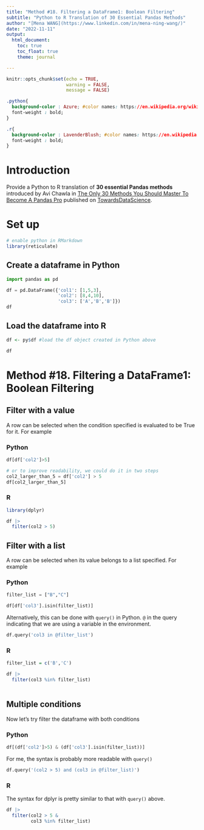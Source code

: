 ```yaml
---
title: "Method #18. Filtering a DataFrame1: Boolean Filtering"
subtitle: "Python to R Translation of 30 Essential Pandas Methods"
author: "[Mena WANG](https://www.linkedin.com/in/mena-ning-wang/)"
date: "2022-11-11"
output: 
  html_document:
    toc: true
    toc_float: true
    theme: journal

---
```


```r
knitr::opts_chunk$set(echo = TRUE,
                      warning = FALSE,
                      message = FALSE)
```


```css

.python{
  background-color : Azure; #color names: https://en.wikipedia.org/wiki/Web_colors
  font-weight : bold;
}

.r{
  background-color : LavenderBlush; #color names: https://en.wikipedia.org/wiki/Web_colors
  font-weight : bold;
}

```

# Introduction

Provide a Python to R translation of **30 essential Pandas methods** introduced by Avi Chawla in [The Only 30 Methods You Should Master To Become A Pandas Pro](https://towardsdatascience.com/the-only-30-methods-you-should-master-to-become-a-pandas-pro-749795084bb2) published on [TowardsDataScience](https://towardsdatascience.com/).

# Set up

```r
# enable python in RMarkdown
library(reticulate)

```

## Create a dataframe in Python

```python
import pandas as pd

df = pd.DataFrame({'col1': [1,5,3],
                   'col2': [8,4,10],
                   'col3': ['A','B','B']})
df
```

## Load the dataframe into R

```r
df <- py$df #load the df object created in Python above

df
```


# Method #18. Filtering a DataFrame1: Boolean Filtering

## Filter with a value

A row can be selected when the condition specified is evaluated to be True for it. For example 

### Python

```python
df[df['col2']>5]

```


```python
# or to improve readability, we could do it in two steps
col2_larger_than_5 = df['col2'] > 5
df[col2_larger_than_5]

```

### R

```r

library(dplyr)

df |> 
  filter(col2 > 5)
```

## Filter with a list

A row can be selected when its value belongs to a list specified. For example

### Python

```python
filter_list = ["B","C"]

df[df['col3'].isin(filter_list)]

```

Alternatively, this can be done with `query()` in Python. `@` in the query indicating that we are using a variable in the environment.

```python
df.query('col3 in @filter_list')

```

### R

```r
filter_list = c('B','C')

df |>  
  filter(col3 %in% filter_list)
  
```

## Multiple conditions

Now let's try filter the dataframe with both conditions

### Python

```python
df[(df['col2']>5) & (df['col3'].isin(filter_list))]

```

For me, the syntax is probably more readable with `query()`

```python
df.query('(col2 > 5) and (col3 in @filter_list)')

```

### R

The syntax for dplyr is pretty similar to that with `query()` above.

```r
df |> 
  filter(col2 > 5 &
         col3 %in% filter_list)

```

